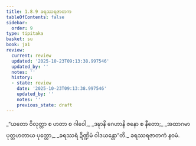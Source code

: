 ```yaml
---
title: 1.8.9 ခရဿရဇာတက
tableOfContents: false
sidebar:
  order: 9
type: tipitaka
basket: su
book: ja1
review:
  current: review
  updated: '2025-10-23T09:13:38.997546'
  updated_by: ''
  notes: ''
  history:
  - state: review
    date: '2025-10-23T09:13:38.997546'
    updated_by: ''
    notes: ''
    previous_state: draft
---
```



<ReviewStatus review={frontmatter.review} showDetails={true} />

<HypothesisAnnotation frontmatter={frontmatter} />

<DynamicBreadcrumb />

<Division number="79" book="ja1" e="ch" v="22" p="19">

<Paragraph number="174" type="verses" book="ja1">
_“ယတော ဝိလုတ္တာ စ ဟတာ စ ဂါဝေါ,_  
_ဒဍ္ဎာနိ ဂေဟာနိ ဇနော စ နီတော;_  
_အထာဂမာ ပုတ္တဟတာယ ပုတ္တော,_  
_ခရဿရံ ဍိဏ္ဍိမံ ဝါဒယန္တော”တိ._  


</Paragraph>
</Division>

<Paragraph number="175" type="center" book="ja1">
ခရဿရဇာတကံ နဝမံ.
</Paragraph>